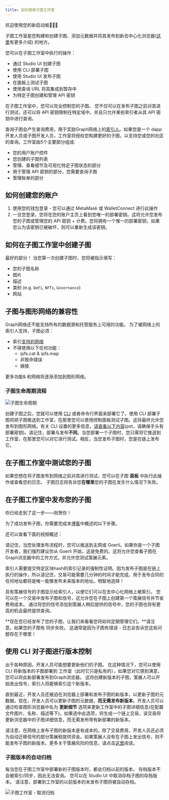 ```yaml
---
title: 如何使用子图工作室
---
```


欢迎使用您的新启动板👩🏽‍🚀

子图工作室是您构建和创建子图、添加元数据并将其发布到新去中心化浏览器([这里](/network/explorer)有更多介绍) 的地方。

您可以在子图工作室中执行的操作：

- 通过 Studio UI 创建子图
- 使用 CLI 部署子图
- 使用 Studio UI 发布子图
- 在面板上测试子图
- 使用查询 URL 将其集成到暂存中
- 为特定子图创建和管理 API 密钥

在子图工作室中，您可以完全控制您的子图。 您不仅可以在发布子图之前对其进行测试，还可以将 API 密钥限制在特定域中，并且只允许某些索引者从其 API 密钥中进行查询。

查询子图会产生查询费用，用于奖励Graph网络上的[索引人](/network/indexing)。如果您是一个 dapp 开发人员或子图开发人员，工作室将授权您构建更好的子图，以支持您或您的社区的查询。工作室由5个主要部分组成:

- 您的用户账户控件
- 您创建的子图列表
- 管理、查看细节及可视化特定子图状态的部分
- 用于管理 API 密钥的部分，您需要查询子图
- 管理账单的部分

## 如何创建您的账户

1. 使用您的钱包登录 - 您可以通过 MetaMask 或 WalletConnect 进行此操作
1. 一旦您登录，您将在您的账户主页上看到您唯一的部署密钥。这将允许您发布您的子图或管理您的 API 密钥 + 计费。您将拥有一个惟一的部署密钥，如果您认为该密钥已被破坏，则可以重新生成该密钥。

## 如何在子图工作室中创建子图

最好的部分！ 当您第一次创建子图时，您将被指示填写：

- 您的子图名称
- 图片
- 描述
- 类别 (e.g. `DeFi`, `NFTs`, `Governance`)
- 网站

## 子图与图形网络的兼容性

Graph网络还不能支持所有的数据源和托管服务上可用的功能。 为了被网络上的索引人支持，子图必须：

- 索引[支持的网络](/developing/supported-networks)
- 不得使用以下任何功能：
  - ipfs.cat & ipfs.map
  - 非致命错误
  - 嫁接

更多功能& 和网络将逐渐添加到图形网络。

### 子图生命周期流程

![子图生命周期](/img/subgraph-lifecycle.png)

创建子图之后，您就可以使用 [CLI](https://github.com/graphprotocol/graph-cli) 或者命令行界面来部署它了。使用 CLI 部署子图将把子图推送到工作室，在那里您可以使用控制面板测试子图。这将最终允许您发布到图形网络。有关 CLI 设置的更多信息，[请查看以下内容](/developing/defining-a-subgraph#install-the-graph-cli)(pst，请确保手头有部署密钥)。请记住，部署与发布**不同**。当您部署一个子图时，您只需将它推送到工作室，在那里您可以对它进行测试。相反，当您发布子图时，您是在链上发布它。

## 在子图工作室中测试您的子图

如果您想在将子图发布到网络之前对其进行测试，您可以在子图 **面板** 中执行此操作或查看您的日志。 子图日志将告诉您**在哪里**您的子图在发生什么情况下失败。

## 在子图工作室中发布您的子图

你已经走到了这一步——祝贺你！

为了成功发布子图，你需要完成本[博客](https://thegraph.com/blog/building-with-subgraph-studio)中概述的以下步骤。

还可以查看下面的视频概述：

<VideoEmbed youtube="HfDgC2oNnwo" />

请记住，当您处理发布流程时，您可以推送到主网或 Goerli。如果你是一个子图开发者，我们强烈建议你从 Goerli 开始，这是免费的。这将允许您查看子图在 Graph浏览器中的工作方式，并允许您测试策展元素。

索引人需要提交特定区块hash的索引记录的强制性证明。因为发布子图是在链上执行的操作，所以请记住，交易可能需要几分钟的时间才能完成。用于发布合同的任何地址都将是唯一能够发布未来版本的地址。明智地选择！

具有策展信号的子图显示给索引人，以便它们可以在去中心化网络上被索引。 您可以在一个交易中发布子图和信号，这允许您在子图上创建第一个策展信号并节省费用成本。 通过将您的信号添加到策展人稍后提供的信号中，您的子图也将有更高的机会最终提供查询。

**现在您已经发布了您的子图，让我们来看看您将如何定期管理它们。**请注意，如果您的子图有 同步失败。 这通常是因为子图有错误 - 日志会告诉您这些问题存在于哪里！

## 使用 CLI 对子图进行版本控制

出于各种原因，开发人员可能想要更新他们的子图。 在这种情况下，您可以使用 CLI 将新版本的子图部署到 工作室（此时它只是私有的），如果您对它感到满意，您可以将此新部署发布到Graph浏览器。 这将创建新版本的子图，策展人可以开始发出信号，索引人将能够索引这个新版本。

直到最近，开发人员还被迫在浏览器上部署和发布子图的新版本，以更新子图的元数据。现在，开发人员可以更新子图的元数据，**而无需发布新版本**。开发人员可以通过检查图形浏览器中名为 **更新细节** 选项来更新工作室中的子图详细信息(在配置文件图片、名称、描述等下)。如果选中此选项，将生成一个链上交易，该交易将更新浏览器中的子图详细信息，而无需发布带有新部署的新版本。

请注意，在网络上发布子图的新版本是有成本的。除了交易费用，开发人员还必须为自动迁移信号的部分策展税提供资金。如果策展人没有在子图上发出信号，则不能发布子图的新版本。更多关于策展风险的信息，请点击[这里](/network/curating)阅读。

### 子图版本的自动归档

每当您在子图工作室中部署新的子图版本时，都会归档以前的版本。 存档版本不会被索引/同步，因此无法查询。 您可以在 Studio UI 中取消存档子图的存档版本。 请注意，部署到工作室的以前版本的未发布子图将被自动存档。

![子图工作室 - 取消归档](/img/Unarchive.png)
